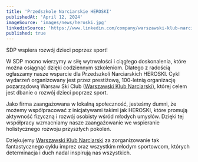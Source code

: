 ```yaml
---
title: 'Przedszkole Narciarskie HEROSKI'
publishedAt: 'April 12, 2024'
imageSource: 'images/news/heroski.jpg'
linkedinSource: 'https://www.linkedin.com/company/warszawski-klub-narciarski/'
published: true
---
```



SDP wspiera rozwój dzieci poprzez sport!

W SDP mocno wierzymy w siłę wytrwałości i ciągłego doskonalenia, które można osiągnąć dzięki codziennym szkoleniom. Dlatego z radością ogłaszamy nasze wsparcie dla Przedszkoli Narciarskich HEROSKI. Cykl wydarzeń organizowany jest przez prestiżową, 100-letnią organizację pozarządową Warsaw Ski Club ([Warszawski Klub Narciarski](https://www.linkedin.com/company/warszawski-klub-narciarski)), której celem jest dbanie o rozwój dzieci poprzez sport.

Jako firma zaangażowana w lokalną społeczność, jesteśmy dumni, że możemy współpracować z inicjatywami takimi jak HEROSKI, które promują aktywność fizyczną i rozwój osobisty wśród młodych umysłów. Dzięki tej współpracy wzmacniamy nasze zaangażowanie we wspieranie holistycznego rozwoju przyszłych pokoleń.

Dziękujemy [Warszawski Klub Narciarski](https://www.linkedin.com/company/warszawski-klub-narciarski) za zorganizowanie tak fantastycznego cyklu imprez oraz wszystkim młodym sportowcom, których determinacja i duch nadal inspirują nas wszystkich.



